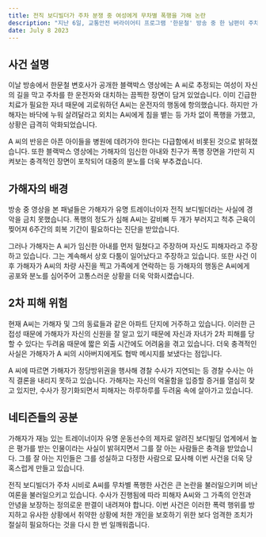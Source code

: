 ```yaml
---
title: 전직 보디빌더가 주차 분쟁 중 여성에게 무차별 폭행을 가해 논란
description: "지난 6일, 교통안전 버라이어티 프로그램 '한문철' 방송 중 한 남편이 주차장에서 폭행당한 아내의 충격적인 경험에 대해 충격적인 폭로를 했습니다. 사건에 연루된 가해자가 전직 보디빌더로 밝혀져 사건에 대한 조사가 더욱 확대되고 있습니다."
date: July 8 2023
---
```



## 사건 설명

이날 방송에서 한문철 변호사가 공개한 블랙박스 영상에는 A 씨로 추정되는 여성이 자신의 길을 막고 주차를 한 운전자와 대치하는 끔찍한 장면이 담겨 있었습니다. 
이미 긴급한 치료가 필요한 자녀 때문에 괴로워하던 A씨는 운전자의 행동에 항의했습니다. 
하지만 가해자는 바닥에 누워 살려달라고 외치는 A씨에게 침을 뱉는 등 가차 없이 폭행을 가했고, 상황은 급격히 악화되었습니다.

A 씨의 반응은 아픈 아이들을 병원에 데려가야 한다는 다급함에서 비롯된 것으로 밝혀졌습니다. 
또한 블랙박스 영상에는 가해자의 임신한 아내와 친구가 폭행 장면을 가만히 지켜보는 충격적인 장면이 포착되어 대중의 분노를 더욱 부추겼습니다.

## 가해자의 배경

방송 중 영상을 본 패널들은 가해자가 유명 트레이너이자 전직 보디빌더라는 사실에 경악을 금치 못했습니다. 
폭행의 정도가 심해 A씨는 갈비뼈 두 개가 부러지고 척추 근육이 찢어져 6주간의 회복 기간이 필요하다는 진단을 받았습니다.

그러나 가해자는 A 씨가 임신한 아내를 먼저 밀쳤다고 주장하며 자신도 피해자라고 주장하고 있습니다. 
그는 계속해서 상호 다툼이 일어났다고 주장하고 있습니다. 
또한 사건 이후 가해자가 A씨의 차량 사진을 찍고 가족에게 연락하는 등 가해자의 행동은 A씨에게 공포와 분노를 심어주어 고통스러운 상황을 더욱 악화시켰습니다.

## 2차 피해 위험

현재 A씨는 가해자 및 그의 동료들과 같은 아파트 단지에 거주하고 있습니다. 
이러한 근접성 때문에 가해자가 자신의 신원을 잘 알고 있기 때문에 자신과 자녀가 2차 피해를 당할 수 있다는 두려움 때문에 짧은 외출 시간에도 어려움을 겪고 있습니다. 
더욱 충격적인 사실은 가해자가 A 씨의 시아버지에게도 협박 메시지를 보냈다는 점입니다.

A 씨에 따르면 가해자가 정당방위권을 행사해 경찰 수사가 지연되는 등 경찰 수사는 아직 결론을 내리지 못하고 있습니다. 
가해자는 자신의 억울함을 입증할 증거를 열심히 찾고 있지만, 수사가 장기화되면서 피해자는 하루하루를 두려움 속에 살아가고 있습니다.

## 네티즌들의 공분

가해자가 재능 있는 트레이너이자 유명 운동선수의 제자로 알려진 보디빌딩 업계에서 높은 평가를 받는 인물이라는 사실이 밝혀지면서 그를 잘 아는 사람들은 충격을 받았습니다. 
그를 잘 아는 지인들은 그를 성실하고 다정한 사람으로 묘사해 이번 사건을 더욱 당혹스럽게 만들고 있습니다.

전직 보디빌더가 주차 시비로 A씨를 무차별 폭행한 사건은 큰 논란을 불러일으키며 비난 여론을 불러일으키고 있습니다. 
수사가 진행됨에 따라 피해자 A씨와 그 가족의 안전과 안녕을 보장하는 정의로운 판결이 내려져야 합니다. 
이번 사건은 이러한 폭력 행위를 방지하고 유사한 상황에서 취약한 상황에 처한 개인을 보호하기 위한 보다 엄격한 조치가 절실히 필요하다는 것을 다시 한 번 일깨워줍니다.